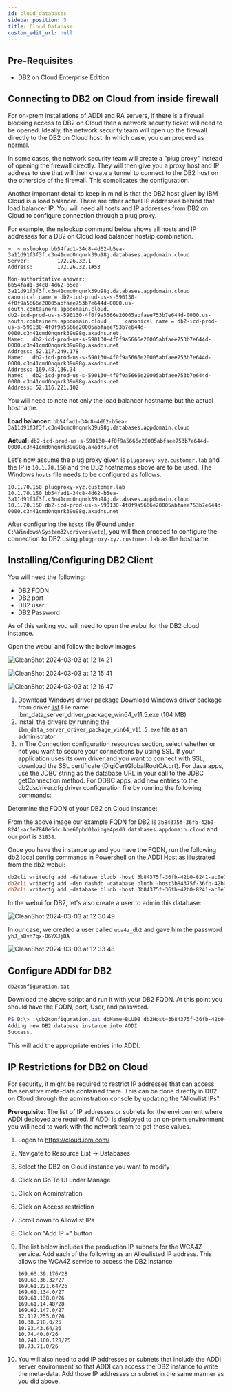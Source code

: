 ```yaml
---
id: cloud_databases
sidebar_position: 5
title: Cloud Database
custom_edit_url: null
---
```


## Pre-Requisites

- DB2 on Cloud Enterprise Edition

## Connecting to DB2 on Cloud from inside firewall

For on-prem installations of ADDI and RA servers, if there is a firewall blocking
access to DB2 on Cloud then a network security ticket will need to be opened.
Ideally, the network security team will open up the firewall directly to the DB2 on Cloud
host. In which case, you can proceed as normal.

In some cases, the network security team will create a "plug proxy" instead of opening the
firewall directly. They will then give you a proxy host and IP address to use that will 
then create a tunnel to connect to the DB2 host on the otherside of the firewall. This 
complicates the configuration.

Another important detail to keep in mind is that the DB2 host given by IBM Cloud is a 
load balancer. There are other actual IP addresses behind that load balancer IP. You will
need all hosts and IP addresses from DB2 on Cloud to configure connection through a plug
proxy.

For example, the nslookup command below shows all hosts and IP addresses for a DB2 on Cloud
load balancer host/ip combination.

```
➜  ~ nslookup bb54fad1-34c8-4d62-b5ea-3a11d91f3f3f.c3n41cmd0nqnrk39u98g.databases.appdomain.cloud
Server:         172.26.32.1
Address:        172.26.32.1#53

Non-authoritative answer:
bb54fad1-34c8-4d62-b5ea-3a11d91f3f3f.c3n41cmd0nqnrk39u98g.databases.appdomain.cloud     canonical name = db2-icd-prod-us-s-590130-4f0f9a5666e20005abfaee753b7e644d-0000.us-south.containers.appdomain.cloud.
db2-icd-prod-us-s-590130-4f0f9a5666e20005abfaee753b7e644d-0000.us-south.containers.appdomain.cloud      canonical name = db2-icd-prod-us-s-590130-4f0f9a5666e20005abfaee753b7e644d-0000.c3n41cmd0nqnrk39u98g.akadns.net.
Name:   db2-icd-prod-us-s-590130-4f0f9a5666e20005abfaee753b7e644d-0000.c3n41cmd0nqnrk39u98g.akadns.net
Address: 52.117.249.178
Name:   db2-icd-prod-us-s-590130-4f0f9a5666e20005abfaee753b7e644d-0000.c3n41cmd0nqnrk39u98g.akadns.net
Address: 169.48.136.34
Name:   db2-icd-prod-us-s-590130-4f0f9a5666e20005abfaee753b7e644d-0000.c3n41cmd0nqnrk39u98g.akadns.net
Address: 52.116.221.102
```

You will need to note not only the load balancer hostname but the actual hostname.

**Load balancer:** `bb54fad1-34c8-4d62-b5ea-3a11d91f3f3f.c3n41cmd0nqnrk39u98g.databases.appdomain.cloud`

**Actual:** `db2-icd-prod-us-s-590130-4f0f9a5666e20005abfaee753b7e644d-0000.c3n41cmd0nqnrk39u98g.akadns.net`

Let's now assume the plug proxy given is `plugproxy-xyz.customer.lab` and the 
IP is `10.1.70.150` and the DB2 hostnames above are to be used. The Windows `hosts` file 
needs to be configured as follows.

```
10.1.70.150 plugproxy-xyz.customer.lab
10.1.70.150 bb54fad1-34c8-4d62-b5ea-3a11d91f3f3f.c3n41cmd0nqnrk39u98g.databases.appdomain.cloud
10.1.70.150 db2-icd-prod-us-s-590130-4f0f9a5666e20005abfaee753b7e644d-0000.c3n41cmd0nqnrk39u98g.akadns.net
```

After configuring the `hosts` file (Found under `C:\Windows\System32\drivers\etc`), you will then
proceed to configure the connection to DB2 using `plugproxy-xyz.customer.lab` as the hostname.

## Installing/Configuring DB2 Client 

You will need the following:

- DB2 FQDN
- DB2 port 
- DB2 user 
- DB2 Password 

As of this writing you will need to open the webui for the DB2 cloud instance.

Open the webui and follow the below images

![CleanShot 2024-03-03 at 12 14 21](https://media.github.ibm.com/user/20330/files/5ffae607-c786-4c48-947e-51f370694581)

![CleanShot 2024-03-03 at 12 15 41](https://media.github.ibm.com/user/20330/files/ce46c70f-7edc-4317-823a-9f8a6892fdf4)

![CleanShot 2024-03-03 at 12 16 47](https://media.github.ibm.com/user/20330/files/8c4595c2-7a43-4b21-800d-1d50aad991a8)


1. Download Windows driver package
Download Windows driver package from driver [list](https://www.ibm.com/support/fixcentral/swg/quickorder?parent=ibm%2FInformation%20Management&product=ibm/Information+Management/IBM+Data+Server+Client+Packages&release=11.5.8.0&platform=Windows+64-bit,+x86&function=fixId&fixids=DSClients-ntx64-dsdriver-11.5.9000.352-FP000&includeRequisites=1&includeSupersedes=0&downloadMethod=http&source=fc)
File name: ibm_data_server_driver_package_win64_v11.5.exe (104 MB)
2. Install the drivers by running the `ibm_data_server_driver_package_win64_v11.5.exe` file as an administrator.
3. In The Connection configuration resources section, select whether or not you want to secure your connections by using SSL.
If your application uses its own driver and you want to connect with SSL, download the SSL certificate (DigiCertGlobalRootCA.crt).
For Java apps, use the JDBC string as the database URL in your call to the JDBC getConnection method.
For ODBC apps, add new entries to the db2dsdriver.cfg driver configuration file by running the following commands:
	
Determine the FQDN of your DB2 on Cloud instance:

From the above image our example FQDN for DB2 is `3b84375f-36fb-42b0-8241-ac0e7840e5dc.bpe60pbd01oinge4psd0.databases.appdomain.cloud` and our port is `31838`.

Once you have the instance up and you have the FQDN, run the following db2 local config commands in Powershell on the ADDI Host as illustrated from the db2 webui:

```powershell
db2cli writecfg add -database bludb -host 3b84375f-36fb-42b0-8241-ac0e7840e5dc.bpe60pbd01oinge4psd0.databases.appdomain.cloud-port 31838
db2cli writecfg add -dsn dashdb -database bludb -host3b84375f-36fb-42b0-8241-ac0e7840e5dc.bpe60pbd01oinge4psd0.databases.appdomain.cloud -port 31838
db2cli writecfg add -database bludb -host 3b84375f-36fb-42b0-8241-ac0e7840e5dc.bpe60pbd01oinge4psd0.databases.appdomain.cloud-port 31838 -parameter "SecurityTransportMode=SSL"
```

In the webui for DB2, let's also create a user to admin this database:

![CleanShot 2024-03-03 at 12 30 49](https://media.github.ibm.com/user/20330/files/606791f4-a38b-4975-bdb0-54bc76ec766e)

In our case, we created a user called `wca4z_db2` and gave him the password `yhJ_sBvn7qx-B6YXJjBA`

![CleanShot 2024-03-03 at 12 33 48](https://media.github.ibm.com/user/20330/files/5854e74c-5b89-4645-99af-aeff51c6cb61)

## Configure ADDI for DB2

[`db2configuration.bat`](/deployment_files/db2configuration.bat)

Download the above script and run it with your DB2 FQDN. At this point you should have the FQDN, port, User, and password.

```powershell
PS D:\> .\db2configuration.bat dbName=BLUDB db2Host=3b84375f-36fb-42b0-8241-ac0e7840e5dc.bpe60pbd01oinge4psd0.databases.appdomain.cloud db2Port=31838 db2User=wca4z_db2 db2Password=yhJ_sBvn7qx-B6YXJjBA useTLS=true
Adding new DB2 database instance into ADDI
Success.
```

This will add the appropriate entries into ADDI.

## IP Restrictions for DB2 on Cloud

For security, it might be required to restrict IP addresses that can access the
sensitive meta-data contained there. This can be done directly in DB2 on Cloud 
through the adminstration console by updating the "Allowlist IPs".

**Prerequisite**: The list of IP addresses or subnets for the environment where ADDI deployed are required.
If ADDI is deployed to an on-prem environment you will need to work with the network team to get those
values.

1.	Logon to https://cloud.ibm.com/
2.	Navigate to Resource List → Databases 
3.	Select the DB2 on Cloud instance you want to modify
4.	Click on Go To UI under Manage 
5.	Click on Adminstration 
6.	Click on Access restriction 
7.	Scroll down to Allowlist IPs
8.	Click on "Add IP +" button
9.	The list below includes the production IP subnets for the WCA4Z service. Add
each of the following as an Allowlisted IP address. This allows the WCA4Z service
to access the DB2 instance.

    ```
    169.60.39.176/28 
    169.60.36.32/27 
    169.61.221.64/26 
    169.61.134.0/27 
    169.61.138.0/26 
    169.61.14.48/28 
    169.62.147.0/27 
    52.117.255.0/26 
    10.38.218.0/25 
    10.93.43.64/26 
    10.74.40.0/26 
    10.241.100.128/25 
    10.73.71.0/26
    ```
10.	You will also need to add IP addresses or subnets that include the ADDI server
environment so that ADDI can access the DB2 instance to write the meta-data. Add
those IP addresses or subnet in the same manner as you did above.
